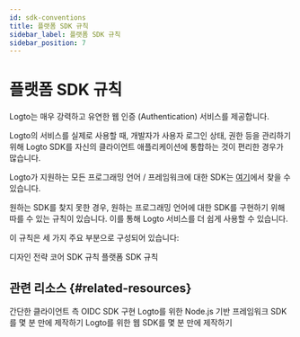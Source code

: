 ```yaml
---
id: sdk-conventions
title: 플랫폼 SDK 규칙
sidebar_label: 플랫폼 SDK 규칙
sidebar_position: 7
---
```


# 플랫폼 SDK 규칙

Logto는 매우 강력하고 유연한 웹 인증 (Authentication) 서비스를 제공합니다.

Logto의 서비스를 실제로 사용할 때, 개발자가 사용자 로그인 상태, 권한 등을 관리하기 위해 Logto SDK를 자신의 클라이언트 애플리케이션에 통합하는 것이 편리한 경우가 많습니다.

Logto가 지원하는 모든 프로그래밍 언어 / 프레임워크에 대한 SDK는 [여기](/quick-starts)에서 찾을 수 있습니다.

원하는 SDK를 찾지 못한 경우, 원하는 프로그래밍 언어에 대한 SDK를 구현하기 위해 따를 수 있는 규칙이 있습니다. 이를 통해 Logto 서비스를 더 쉽게 사용할 수 있습니다.

이 규칙은 세 가지 주요 부분으로 구성되어 있습니다:

<Url href="/developers/sdk-conventions/design-strategy">디자인 전략</Url>
<Url href="/developers/sdk-conventions/core-sdk-convention">코어 SDK 규칙</Url>
<Url href="/developers/sdk-conventions/platform-sdk-convention">플랫폼 SDK 규칙</Url>

## 관련 리소스 \{#related-resources}

<Url href="https://blog.logto.io/implement-client-sdk#summary">
  간단한 클라이언트 측 OIDC SDK 구현
</Url>

<Url href="https://blog.logto.io/crafting-nodejs-sdk">
  Logto를 위한 Node.js 기반 프레임워크 SDK를 몇 분 만에 제작하기
</Url>

<Url href="https://blog.logto.io/crafting-browser-sdk">
  Logto를 위한 웹 SDK를 몇 분 만에 제작하기
</Url>
